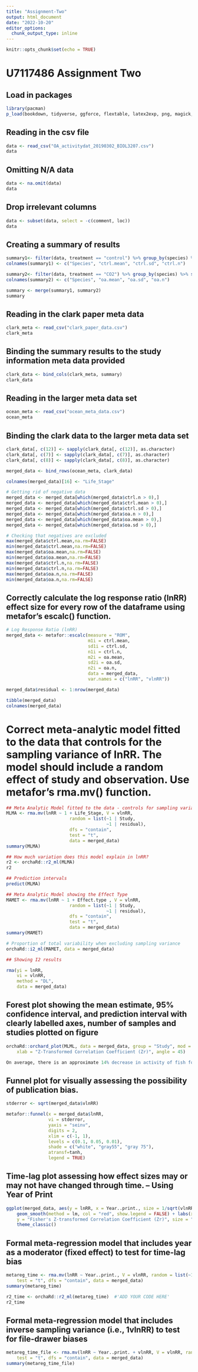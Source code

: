 ```yaml
---
title: "Assignment-Two"
output: html_document
date: "2022-10-20"
editor_options: 
  chunk_output_type: inline
---
```


```r
knitr::opts_chunk$set(echo = TRUE)
```

# U7117486 Assignment Two 

## Load in packages
```r
library(pacman)
p_load(bookdown, tidyverse, ggforce, flextable, latex2exp, png, magick, metafor, xtable) 
```

## Reading in the csv file 
```r
data <- read_csv("OA_activitydat_20190302_BIOL3207.csv")
data
```

## Omitting N/A data
```r
data <- na.omit(data)
data
```

## Drop irrelevant columns
```r
data <- subset(data, select = -c(comment, loc))
data
```

## Creating a summary of results 
```r
summary1<- filter(data, treatment == "control") %>% group_by(species) %>% summarise(mean(activity), sd(activity), n())
colnames(summary1) <- c("Species", "ctrl.mean", "ctrl.sd", "ctrl.n")

summary2<- filter(data, treatment == "CO2") %>% group_by(species) %>% summarise(mean(activity), sd(activity), n())
colnames(summary2) <- c("Species", "oa.mean", "oa.sd", "oa.n")

summary <- merge(summary1, summary2)
summary
```
## Reading in the clark paper meta data
```r
clark_meta <- read_csv("clark_paper_data.csv")
clark_meta
```

## Binding the summary results to the study information meta data provided
```r
clark_data <- bind_cols(clark_meta, summary)
clark_data
```

## Reading in the larger meta data set 
```r
ocean_meta <- read_csv("ocean_meta_data.csv")
ocean_meta
```

## Binding the clark data to the larger meta data set 
```r
clark_data[, c(12)] <- sapply(clark_data[, c(12)], as.character)
clark_data[, c(7)] <- sapply(clark_data[, c(7)], as.character)
clark_data[, c(8)] <- sapply(clark_data[, c(8)], as.character)

merged_data <- bind_rows(ocean_meta, clark_data)

colnames(merged_data)[16] <- "Life_Stage"

# Getting rid of negative data
merged_data <- merged_data[which(merged_data$ctrl.n > 0),]
merged_data <- merged_data[which(merged_data$ctrl.mean > 0),]
merged_data <- merged_data[which(merged_data$ctrl.sd > 0),]
merged_data <- merged_data[which(merged_data$oa.n > 0),]
merged_data <- merged_data[which(merged_data$oa.mean > 0),]
merged_data <- merged_data[which(merged_data$oa.sd > 0),]

# Checking that negatives are excluded
max(merged_data$ctrl.mean,na.rm=FALSE)
min(merged_data$ctrl.mean,na.rm=FALSE)
max(merged_data$oa.mean,na.rm=FALSE)
min(merged_data$oa.mean,na.rm=FALSE)
max(merged_data$ctrl.n,na.rm=FALSE)
min(merged_data$ctrl.n,na.rm=FALSE)
max(merged_data$oa.n,na.rm=FALSE)
min(merged_data$oa.n,na.rm=FALSE)
```

## Correctly calculate the log response ratio (lnRR) effect size for every row of the dataframe using metafor’s escalc() function.
```r
# Log Response Ratio (lnRR)
merged_data <- metafor::escalc(measure = "ROM", 
                               m1i = ctrl.mean,
                               sd1i = ctrl.sd, 
                               n1i = ctrl.n, 
                               m2i = oa.mean, 
                               sd2i = oa.sd, 
                               n2i = oa.n, 
                               data = merged_data, 
                               var.names = c("lnRR", "vlnRR"))

merged_data$residual <- 1:nrow(merged_data)
```

```r
tibble(merged_data)
colnames(merged_data)
```
# Correct meta-analytic model fitted to the data that controls for the sampling variance of lnRR. The model should include a random effect of study and observation. Use metafor’s rma.mv() function.

```r
## Meta Analytic Model fitted to the data - controls for sampling variance of lnRR.
MLMA <- rma.mv(lnRR ~ 1 + Life_Stage, V = vlnRR,
                        random = list(~1 | Study,
                                      ~1 | residual), 
                        dfs = "contain", 
                        test = "t", 
                        data = merged_data)
summary(MLMA)

## How much variation does this model explain in lnRR? 
r2 <- orchaRd::r2_ml(MLMA)
r2
```

```r
## Prediction intervals
predict(MLMA)
```


```r
## Meta Analytic Model showing the Effect Type 
MAMET <- rma.mv(lnRR ~ 1 + Effect.type , V = vlnRR,
                        random = list(~1 | Study,
                                      ~1 | residual), 
                        dfs = "contain", 
                        test = "t", 
                        data = merged_data)
summary(MAMET)
```

```r
# Proportion of total variability when excluding sampling variance
orchaRd::i2_ml(MAMET, data = merged_data)
```

```r
## Showing I2 results 

rma(yi = lnRR, 
    vi = vlnRR, 
    method = "DL", 
    data = merged_data)
```

## Forest plot showing the mean estimate, 95% confidence interval, and prediction interval with clearly labelled axes, number of samples and studies plotted on figure

```r
orchaRd::orchard_plot(MLML, data = merged_data, group = "Study", mod = "Effect.type",
    xlab = "Z-Transformed Correlation Coefficient (Zr)", angle = 45)
```

```r
On average, there is an approximate 14% decrease in activity of fish for every 1% increase in ocean acidification when compared against the control. We are 95% confident that the true mean falls between -37.13 and 8.65%. There is a significant amount of heterogeneity among the effects (Q = 736,088,769, df = 763, p < 0.0001) with effect sizes expected to be as low as -442.03% and as high as	413.54% 95% of the time (i2 total = 100%). 10% of the model is explained with the r^2 Conditional. The conditional R2 tells us that the full model explains 10% of varaince in effect size, accounting for both fixed and random effects. The forest plot demonstrates that majority (50) of the studies published results with a strong effect type, with 427 samples across those studies. Studies with no effect type had the second most studies published (30) with 234 samples. And lastly, 11 of the studies published in this meta-analysis had a weak effect type, and only 103 samples. 
```

## Funnel plot for visually assessing the possibility of publication bias.
```r
stderror <- sqrt(merged_data$vlnRR)

metafor::funnel(x = merged_data$lnRR,
                vi = stderror,
                yaxis = "seinv", 
                digits = 2, 
                xlim = c(-1, 1),
                levels = c(0.1, 0.05, 0.01),
                shade = c("white", "gray55", "gray 75"), 
                atransf=tanh, 
                legend = TRUE)

```

## Time-lag plot assessing how effect sizes may or may not have changed through time. -- Using Year of Print
```r
ggplot(merged_data, aes(y = lnRR, x = Year..print., size = 1/sqrt(vlnRR))) + geom_point(alpha = 0.3) +
    geom_smooth(method = lm, col = "red", show.legend = FALSE) + labs(x = "Publication Year",
    y = "Fisher's Z-transformed Correlation Coefficient (Zr)", size = "Precision (1/SE)") +
    theme_classic()
```
## Formal meta-regression model that includes year as a moderator (fixed effect) to test for time-lag bias

```r
metareg_time <- rma.mv(lnRR ~ Year..print., V = vlnRR, random = list(~1 | Study, ~1 | residual),
    test = "t", dfs = "contain", data = merged_data)
summary(metareg_time)
```

```r
r2_time <- orchaRd::r2_ml(metareg_time)  #'ADD YOUR CODE HERE'
r2_time
```

## Formal meta-regression model that includes inverse sampling variance (i.e., 1vlnRR) to test for file-drawer biases
```r
metareg_time_file <- rma.mv(lnRR ~ Year..print. + vlnRR, V = vlnRR, random = list(~1 | Study, ~1 | residual),
    test = "t", dfs = "contain", data = merged_data)
summary(metareg_time_file)
```
